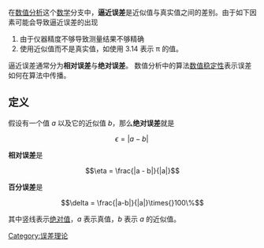 {{expand|time=2013-08-25T02:50:18+00:00}}
{{unreferenced|time=2013-08-25T02:50:18+00:00}}
在[[数值分析|数值分析]]这个[[数学|数学]]分支中，'''逼近误差'''是近似值与真实值之间的差别。由于如下因素可能会导致逼近误差的出现
#由于仪器精度不够导致测量结果不够精确
#使用近似值而不是真实值，如使用 3.14 表示 π 的值。

逼近误差通常分为'''相对误差'''与'''绝对误差'''。
数值分析中的算法[[数值稳定性|数值稳定性]]表示误差如何在算法中传播。

==定义==

假设有一个值 ''a'' 以及它的近似值 ''b''，那么'''绝对误差'''就是

:<math>\epsilon = |a - b|\,</math>

'''相对误差'''是

:<math>\eta = \frac{|a - b|}{|a|} </math>

'''百分误差'''是

:<math>\delta = \frac{|a-b|}{|a|}\times{}100\%</math>

其中竖线表示[[绝对值|绝对值]]，''a'' 表示真值，''b'' 表示 ''a'' 的近似值。



[[Category:误差理论|Category:误差理论]]